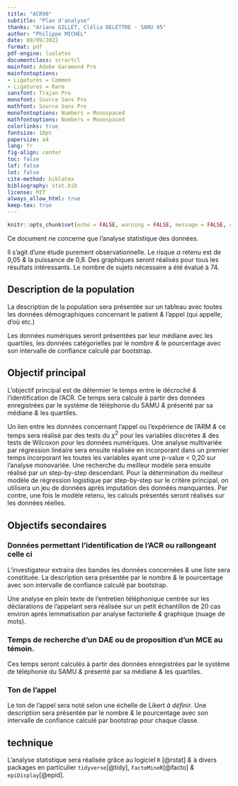 ```yaml
---
title: "ACR90"
subtitle: "Plan d'analyse"
thanks: "Ariane GILLET, Clélia DELETTRE - SAMU 95"
author: "Philippe MICHEL"
date: 08/09/2022
format: pdf
pdf-engine: lualatex
documentclass: scrartcl
mainfont: Adobe Garamond Pro
mainfontoptions:
- Ligatures = Common
- Ligatures = Rare
sansfont: Trajan Pro
monofont: Source Sans Pro
mathfont: Source Sans Pro
monofontoptions: Numbers = Monospaced
mathfontoptions: Numbers = Monospaced
colorlinks: true
fontsize: 10pt
papersize: a4
lang: fr
fig-align: center
toc: false
lof: false
lot: false
cite-method: biblatex
bibliography: stat.bib
license: MIT
always_allow_html: true
keep-tex: true
---
```


```r
knitr::opts_chunk$set(echo = FALSE, warning = FALSE, message = FALSE, cache = FALSE)
```

Ce document ne concerne que l'analyse statistique des données.

Il s'agit d'une étude purement observationnelle. Le risque $\alpha$ retenu est de 0,05 *&* la puissance de 0,8. Des graphiques seront réalisés pour tous les résultats intéressants. Le nombre de sujets nécessaire a été évalué à 74.

## Description de la population

La description de la population sera présentée sur un tableau avec toutes les données démographiques concernant le patient *&* l'appel (qui appelle, d'où etc.)

Les données numériques seront présentées par leur médiane avec les quartiles, les données catégorielles par le nombre *&* le pourcentage avec son intervalle de confiance calculé par bootstrap.

## Objectif principal

L'objectif principal est de détermier le temps entre le décroché *&* l'identification de l'ACR.  Ce temps sera calculé à partir des données enregistrées par le système de téléphonie du SAMU *&* présenté par sa médiane *&* les quartiles. 

Un lien entre les données concernant l'appel ou l'expérience de l'ARM *&* ce temps sera réalisé par des tests du $\chi^2$ pour les variables discrètes *&* des tests de Wilcoxon pour les données numériques. Une analyse multivariée par régression linéaire sera ensuite réalisée en incorporant dans un premier temps incorporant les toutes les variables ayant une p-value \< 0,20 sur l'analyse monovariée. Une recherche du meilleur modèle sera ensuite réalisé par un step-by-step descendant. Pour la détermination du meilleur modèle de régression logistique par step-by-step sur le critère principal, on utilisera un jeu de données après imputation des données manquantes. Par contre, une fois le modèle retenu, les calculs présentés seront réalisés sur les données réelles.

## Objectifs secondaires

### Données permettant l'identification de l'ACR ou rallongeant celle ci

 L'investigateur extraira des bandes les données concernées  *&* une liste sera constituée. La description sera présentée par le nombre *&* le pourcentage avec son intervalle de confiance calculé par bootstrap.
 
Une analyse en plein texte de l'entretien téléphonique centrée sur les déclarations de l’appelant sera réalisée sur un petit échantillon de 20 cas environ après lemmatisation par analyse factorielle *&* graphique (nuage de mots).

### Temps de recherche d'un DAE ou de proposition d'un MCE au témoin.

Ces temps seront calculés à partir des données enregistrées par le système de téléphonie du SAMU *&* présenté par sa médiane *&* les quartiles. 

### Ton de l'appel

Le ton de l'appel sera noté selon une échelle de Likert *à définir*. Une description sera présentée par le nombre *&* le pourcentage avec son intervalle de confiance calculé par bootstrap pour chaque classe.

## technique

L'analyse statistique sera réalisée grâce au logiciel `R` [@rstat] *&* à divers packages en particulier `tidyverse`[@tidy], `FactoMineR`[@facto] *&* `epiDisplay`[@epid].

